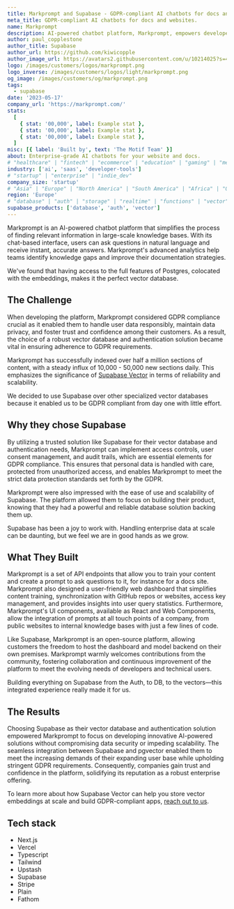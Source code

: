 ```yaml
---
title: Markprompt and Supabase - GDPR-compliant AI chatbots for docs and websites.
meta_title: GDPR-compliant AI chatbots for docs and websites.
name: Markprompt
description: AI-powered chatbot platform, Markprompt, empowers developers to deliver efficient and GDPR-compliant prompt experiences on top of their content, by leveraging Supabase's secure and privacy-focused vector database and authentication solutions.
author: paul_copplestone
author_title: Supabase
author_url: https://github.com/kiwicopple
author_image_url: https://avatars2.githubusercontent.com/u/10214025?s=400&u=c6775be2ae667e2acae3ccd347fed62bb3f5b3e7&v=4
logo: /images/customers/logos/markprompt.png
logo_inverse: /images/customers/logos/light/markprompt.png
og_image: /images/customers/og/markprompt.png
tags:
  - supabase
date: '2023-05-17'
company_url: 'https://markprompt.com/'
stats:
  [
    { stat: '00,000', label: Example stat },
    { stat: '00,000', label: Example stat },
    { stat: '00,000', label: Example stat },
  ]
misc: [{ label: 'Built by', text: 'The Motif Team' }]
about: Enterprise-grade AI chatbots for your website and docs.
# "healthcare" | "fintech" | "ecommerce" | "education" | "gaming" | "media" | "real-estate" | "saas" | "social" | "analytics" | "ai" | "developer-tools"
industry: ['ai', 'saas', 'developer-tools']
# "startup" | "enterprise" | "indie_dev"
company_size: 'startup'
# "Asia" | "Europe" | "North America" | "South America" | "Africa" | "Oceania"
region: 'Europe'
# "database" | "auth" | "storage" | "realtime" | "functions" | "vector"
supabase_products: ['database', 'auth', 'vector']
---
```


Markprompt is an AI-powered chatbot platform that simplifies the process of finding relevant information in large-scale knowledge bases. With its chat-based interface, users can ask questions in natural language and receive instant, accurate answers. Markprompt's advanced analytics help teams identify knowledge gaps and improve their documentation strategies.

<Quote img="michael-fester.jpeg" caption="Michael Fester - Co-Founder, Markprompt">
  We've found that having access to the full features of Postgres, colocated with the embeddings,
  makes it the perfect vector database.
</Quote>

## The Challenge

When developing the platform, Markprompt considered GDPR compliance crucial as it enabled them to handle user data responsibly, maintain data privacy, and foster trust and confidence among their customers. As a result, the choice of a robust vector database and authentication solution became vital in ensuring adherence to GDPR requirements.

Markprompt has successfully indexed over half a million sections of content, with a steady influx of 10,000 - 50,000 new sections daily. This emphasizes the significance of [Supabase Vector](https://supabase.com/vector) in terms of reliability and scalability.

<Quote img="michael-fester.jpeg" caption="Michael Fester - Co-Founder, Markprompt">
  We decided to use Supabase over other specialized vector databases because it enabled us to be
  GDPR compliant from day one with little effort.
</Quote>

## Why they chose Supabase

By utilizing a trusted solution like Supabase for their vector database and authentication needs, Markprompt can implement access controls, user consent management, and audit trails, which are essential elements for GDPR compliance. This ensures that personal data is handled with care, protected from unauthorized access, and enables Markprompt to meet the strict data protection standards set forth by the GDPR.

Markprompt were also impressed with the ease of use and scalability of Supabase. The platform allowed them to focus on building their product, knowing that they had a powerful and reliable database solution backing them up.

<Quote img="marie-schneegans.jpeg" caption="Marie Schneegans - Co-Founder, Markprompt">
  Supabase has been a joy to work with. Handling enterprise data at scale can be daunting, but we
  feel we are in good hands as we grow.
</Quote>

## What They Built

Markprompt is a set of API endpoints that allow you to train your content and create a prompt to ask questions to it, for instance for a docs site. Markprompt also designed a user-friendly web dashboard that simplifies content training, synchronization with GitHub repos or websites, access key management, and provides insights into user query statistics. Furthermore, Markprompt's UI components, available as React and Web Components, allow the integration of prompts at all touch points of a company, from public websites to internal knowledge bases with just a few lines of code.

Like Supabase, Markprompt is an open-source platform, allowing customers the freedom to host the dashboard and model backend on their own premises. Markprompt warmly welcomes contributions from the community, fostering collaboration and continuous improvement of the platform to meet the evolving needs of developers and technical users.

<Quote img="michael-fester.jpeg" caption="Michael Fester - Co-Founder, Markprompt">
  Building everything on Supabase from the Auth, to DB, to the vectors—this integrated experience
  really made it for us.
</Quote>

## The Results

Choosing Supabase as their vector database and authentication solution empowered Markprompt to focus on developing innovative AI-powered solutions without compromising data security or impeding scalability. The seamless integration between Supabase and pgvector enabled them to meet the increasing demands of their expanding user base while upholding stringent GDPR requirements. Consequently, companies gain trust and confidence in the platform, solidifying its reputation as a robust enterprise offering.

To learn more about how Supabase Vector can help you store vector embeddings at scale and build GDPR-compliant apps, [reach out to us](https://forms.supabase.com/enterprise).

## Tech stack

- Next.js
- Vercel
- Typescript
- Tailwind
- Upstash
- Supabase
- Stripe
- Plain
- Fathom
